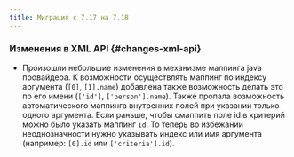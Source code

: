```yaml
---
title: Миграция с 7.17 на 7.18
---
```


### Изменения в XML API {#changes-xml-api}

- Произошли небольшие изменения в механизме маппинга java провайдера.
К возможности осуществлять маппинг по индексу аргумента (`[0]`, `[1].name`)
добавлена также возможность делать это по его имени (`['id']`, `['person'].name`).
Также пропала возможность автоматического маппинга внутренних полей при указании только одного аргумента.
Если раньше, чтобы смаппить поле id в критерий можно было указать маппинг `id`.
То теперь во избежании неоднозначности нужно указывать индекс или имя аргумента (например: `[0].id` или `['criteria'].id`).
